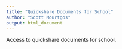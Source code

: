```yaml
---
title: "Quickshare Documents for School"
author: "Scott Mourtgos"
output: html_document
---
```


Access to quickshare documents for school.
